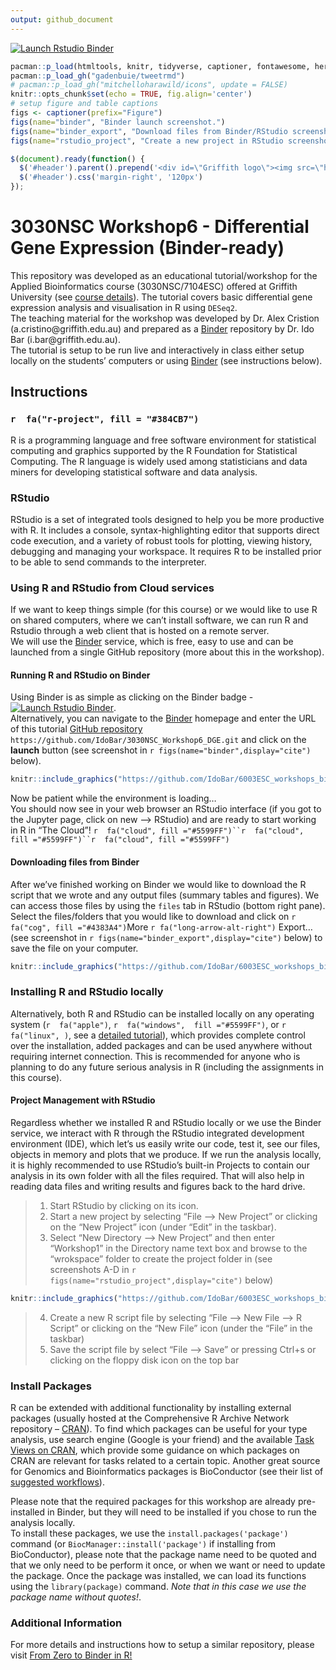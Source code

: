 ```yaml
---
output: github_document
---
```

<!-- badges: start -->
[![Launch Rstudio Binder](http://mybinder.org/badge_logo.svg)](https://mybinder.org/v2/gh/IdoBar/3030NSC_Workshop6_DGE/main?urlpath=rstudio)
<!-- badges: end -->

```r
pacman::p_load(htmltools, knitr, tidyverse, captioner, fontawesome, here)
pacman::p_load_gh("gadenbuie/tweetrmd")
# pacman::p_load_gh("mitchelloharawild/icons", update = FALSE)
knitr::opts_chunk$set(echo = TRUE, fig.align='center')
# setup figure and table captions
figs <- captioner(prefix="Figure")
figs(name="binder", "Binder launch screenshot.")
figs(name="binder_export", "Download files from Binder/RStudio screenshot.")
figs(name="rstudio_project", "Create a new project in RStudio screenshots.")
```

```js
$(document).ready(function() {
  $('#header').parent().prepend('<div id=\"Griffith logo\"><img src=\"https://www.griffith.edu.au/__data/assets/image/0018/653121/Griffith_Full_Logo_scaled.png\" style=\"position:absolute; top:50px; right:0; padding:20px; height:120px\"></div>');
  $('#header').css('margin-right', '120px')
});
```

# 3030NSC Workshop6 - Differential Gene Expression (Binder-ready)

This repository was developed as an educational tutorial/workshop for the Applied Bioinformatics course (3030NSC/7104ESC) offered at Griffith University (see [course details](https://www.griffith.edu.au/study/courses/applied-bioinformatics-3030NSC)). The tutorial covers basic differential gene expression analysis and visualisation in R using `DESeq2`.  
The teaching material for the workshop was developed by Dr. Alex Cristion (a.cristino@griffith.edu.au) and prepared as a [Binder](https://mybinder.org/) repository by Dr. Ido Bar (i.bar@griffith.edu.au).   
The tutorial is setup to be run live and interactively in class either setup locally on the students' computers or using [Binder](https://mybinder.org/) (see instructions below).

## Instructions 

### `r  fa("r-project", fill = "#384CB7")`

R is a programming language and free software environment for statistical computing and graphics supported by the R Foundation for Statistical Computing. The R language is widely used among statisticians and data miners for developing statistical software and data analysis.

### RStudio

RStudio is a set of integrated tools designed to help you be more productive with R. It includes a console, syntax-highlighting editor that supports direct code execution, and a variety of robust tools for plotting, viewing history, debugging and managing your workspace. It requires R to be installed prior to be able to send commands to the interpreter.

### Using R and RStudio from Cloud services
If we want to keep things simple (for this course) or we would like to use R on shared computers, where we can't install software, we can run R and Rstudio through a web client that is hosted on a remote server.  
We will use the [Binder](https://mybinder.org/) service, which is free, easy to use and can be launched from a single GitHub repository (more about this in the workshop).  

#### Running R and RStudio on Binder

Using Binder is as simple as clicking on the Binder badge - [![Launch Rstudio Binder](http://mybinder.org/badge_logo.svg)](https://mybinder.org/v2/gh/IdoBar/3030NSC_Workshop6_DGE/main?urlpath=rstudio){target="_blank"}.  
Alternatively, you can navigate to the [Binder](https://mybinder.org/){target="_blank"} homepage and enter the URL of this tutorial [GitHub repository](https://github.com/IdoBar/3030NSC_Workshop6_DGE.git){target="_blank"} `https://github.com/IdoBar/3030NSC_Workshop6_DGE.git` and click on the **launch** button (see screenshot in `r figs(name="binder",display="cite")` below).
 
```r
knitr::include_graphics("https://github.com/IdoBar/6003ESC_workshops_binder/raw/main/figs/Screenshot_The_Binder_Project.png")
```

Now be patient while the environment is loading...  
You should now see in your web browser an RStudio interface (if you got to the Jupyter page, click on new --> RStudio) and are ready to start working in R in "The Cloud"! `r  fa("cloud", fill ="#5599FF")``r  fa("cloud", fill ="#5599FF")``r  fa("cloud", fill ="#5599FF")`

#### Downloading files from Binder
After we've finished working on Binder we would like to download the R script that we wrote and any output files (summary tables and figures). We can access those files by using the `files` tab in RStudio (bottom right pane).  
Select the files/folders that you would like to download and click on `r  fa("cog", fill ="#4383A4")`More `r fa("long-arrow-alt-right")` Export... (see screenshot in `r figs(name="binder_export",display="cite")` below) to save the file on your computer.  

```r
knitr::include_graphics("https://github.com/IdoBar/6003ESC_workshops_binder/raw/main/figs/Rstudio_export_screenshot.png")
```


### Installing R and RStudio locally
Alternatively, both R and RStudio can be installed locally on any operating system (`r  fa("apple")`, `r  fa("windows",  fill ="#5599FF")`, or `r  fa("linux", )`, see a [detailed tutorial](https://www.datacamp.com/community/tutorials/installing-R-windows-mac-ubuntu%20){target="_blank"}), which provides complete control over the installation, added packages and can be used anywhere without requiring internet connection. This is recommended for anyone who is planning to do any future serious analysis in R (including the assignments in this course).

#### Project Management with RStudio

Regardless whether we installed R and RStudio locally or we use the Binder service, we interact with R through the RStudio integrated development environment (IDE), which let's us easily write our code, test it, see our files, objects in memory and plots that we produce. If we run the analysis locally, it is highly recommended to use RStudio's built-in Projects to contain our analysis in its own folder with all the files required. That will also help in reading data files and writing results and figures back to the hard drive.   

>1. Start RStudio by clicking on its icon.  
2. Start a new project by selecting "File --> New Project" or clicking on the "New Project" icon (under "Edit" in the taskbar).  
3. Select "New Directory --> New Project" and then enter "Workshop1" in the Directory name text box and browse to the "wrokspace" folder to create the project folder in (see screenshots A-D in `r figs(name="rstudio_project",display="cite")` below)
 
```r
knitr::include_graphics("https://github.com/IdoBar/6003ESC_workshops_binder/raw/main/figs/RStudio_create_project.png")
```

>4. Create a new R script file by selecting "File --> New File --> R Script" or clicking on the "New File" icon (under the "File" in the taskbar)   
5. Save the script file by select "File --> Save" or pressing Ctrl+s or clicking on the floppy disk icon on the top bar  


### Install Packages
R can be extended with additional functionality by installing external packages (usually hosted at the Comprehensive R Archive Network repository -- [CRAN](https://cran.r-project.org/web/packages/index.html){target="_blank"}). To find which packages can be useful for your type analysis, use search engine (Google is your friend) and the available [Task Views on CRAN](https://cran.r-project.org/web/views/){target="_blank"}, which provide some guidance on which packages on CRAN are relevant for tasks related to a certain topic. Another great source for Genomics and Bioinformatics packages is BioConductor (see their list of [suggested workflows](https://www.bioconductor.org/packages/release/BiocViews.html#___Workflow){target="_blank"}).    

Please note that the required packages for this workshop are already pre-installed in Binder, but they will need to be installed if you chose to run the analysis locally.  
To install these packages, we use the `install.packages('package')` command (or `BiocManager::install('package')` if installing from BioConductor), please note that the package name need to be quoted and that we only need to be perform it once, or when we want or need to update the package.  Once the package was installed, we can load its functions using the `library(package)` command. _Note that in this case we use the package name without quotes!_.

### Additional Information

For more details and instructions how to setup a similar repository, please visit [From Zero to Binder in R!](https://github.com/alan-turing-institute/the-turing-way/blob/master/workshops/boost-research-reproducibility-binder/workshop-presentations/zero-to-binder-r.md)



